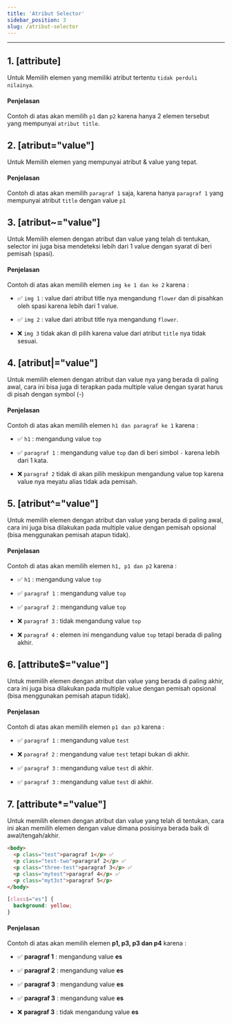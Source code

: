 ```yaml
---
title: 'Atribut Selector'
sidebar_position: 3
slug: /atribut-selector
---
```


<hr />

## 1. [attribute]

Untuk Memilih elemen yang memiliki atribut tertentu `tidak perduli nilainya`.

<Codepen dataSlugHash="NWJQWyp" title="[attribute] - selector" />

#### Penjelasan

Contoh di atas akan memilih `p1` dan `p2` karena hanya 2 elemen tersebut yang mempunyai `atribut title`.

## 2. [atribut="value"]

Untuk Memilih elemen yang mempunyai atribut & value yang tepat.

<Codepen dataSlugHash="WNmVNJO" title="[atribut=value] - selector" />

#### Penjelasan

Contoh di atas akan memilih `paragraf 1` saja, karena hanya `paragraf 1` yang mempunyai atribut `title` dengan value `p1`

## 3. [atribut~="value"]

Untuk Memilih elemen dengan atribut dan value yang telah di tentukan, selector ini juga bisa mendeteksi lebih dari 1 value dengan syarat di beri pemisah (spasi).

<Codepen dataSlugHash="ZEPgEjR" title="[atribut~=value] - selector" />

#### Penjelasan

Contoh di atas akan memilih elemen `img ke 1 dan ke 2` karena : 

- ✅ `img 1` : value dari atribut title nya mengandung `flower` dan di pisahkan oleh spasi karena lebih dari 1 value.

- ✅ `img 2` : value dari atribut title nya mengandung `flower`.

- ❌ `img 3` tidak akan di pilih karena value dari atribut `title` nya tidak sesuai.

## 4. [atribut|="value"]

Untuk memilih elemen dengan atribut dan value nya yang berada di paling awal, cara ini bisa juga di terapkan pada multiple value dengan syarat harus di pisah dengan symbol (-)

<Codepen dataSlugHash="ExMqxqJ" title="[atribut|=value] - selector" />

#### Penjelasan

Contoh di atas akan memilih elemen `h1 dan paragraf ke 1` karena :

- ✅ `h1` : mengandung value `top`

- ✅ `paragraf 1` : mengandung value `top` dan di beri simbol `-` karena lebih dari 1 kata.

- ❌ `paragraf 2` tidak di akan pilih meskipun mengandung value top karena value nya meyatu alias tidak ada pemisah.

## 5. [atribut^="value"]

Untuk memilih elemen dengan atribut dan value yang berada di paling awal, cara ini juga bisa dilakukan pada multiple value dengan pemisah opsional (bisa menggunakan pemisah atapun tidak).

<Codepen dataSlugHash="ExMqaYJ" title="[atribut^=value] - selector" />

#### Penjelasan

Contoh di atas akan memilih elemen `h1, p1 dan p2` karena :

- ✅ `h1` : mengandung value `top`

- ✅ `paragraf 1` : mengandung value `top`

- ✅ `paragraf 2` : mengandung value `top`

- ❌ `paragraf 3` : tidak mengandung value `top`

- ❌ `paragraf 4` : elemen ini mengandung value `top` tetapi berada di paling akhir.

## 6. [attribute$="value"]

Untuk memilih elemen dengan atribut dan value yang berada di paling akhir, cara ini juga bisa dilakukan pada multiple value dengan pemisah opsional (bisa menggunakan pemisah atapun tidak).

<Codepen dataSlugHash="yLwmyLq" title="[atribut$=value] - selector" />

#### Penjelasan

Contoh di atas akan memilih elemen `p1 dan p3` karena :

- ✅ `paragraf 1` : mengandung value `test`

- ❌ `paragraf 2` : mengandung value `test` tetapi bukan di akhir.

- ✅ `paragraf 3` : mengandung value `test` di akhir.

- ✅ `paragraf 3` : mengandung value `test` di akhir.

## 7. [attribute*="value"]

Untuk memilih elemen dengan atribut dan value yang telah di tentukan, cara ini akan memilih elemen dengan value dimana posisinya berada baik di awal/tengah/akhir.

```html title="HTML" 
<body>
  <p class="test">paragraf 1</p> ✅
  <p class="test-two">paragraf 2</p> ✅
  <p class="three-test">paragraf 3</p> ✅
  <p class="mytest">paragraf 4</p> ✅
  <p class="myt3st">paragraf 5</p>
</body> 
```

```css title="CSS"
[class$="es"] {
  background: yellow;
}
```
<Codepen dataSlugHash="zYbgxGX" title="[atribut*=value] - selector" />

#### Penjelasan

Contoh di atas akan memilih elemen **p1, p3, p3 dan p4** karena :

- ✅ **paragraf 1** : mengandung value **es**

- ✅ **paragraf 2** : mengandung value **es**

- ✅ **paragraf 3** : mengandung value **es**

- ✅ **paragraf 3** : mengandung value **es**

- ❌ **paragraf 3** : tidak mengandung value **es**

